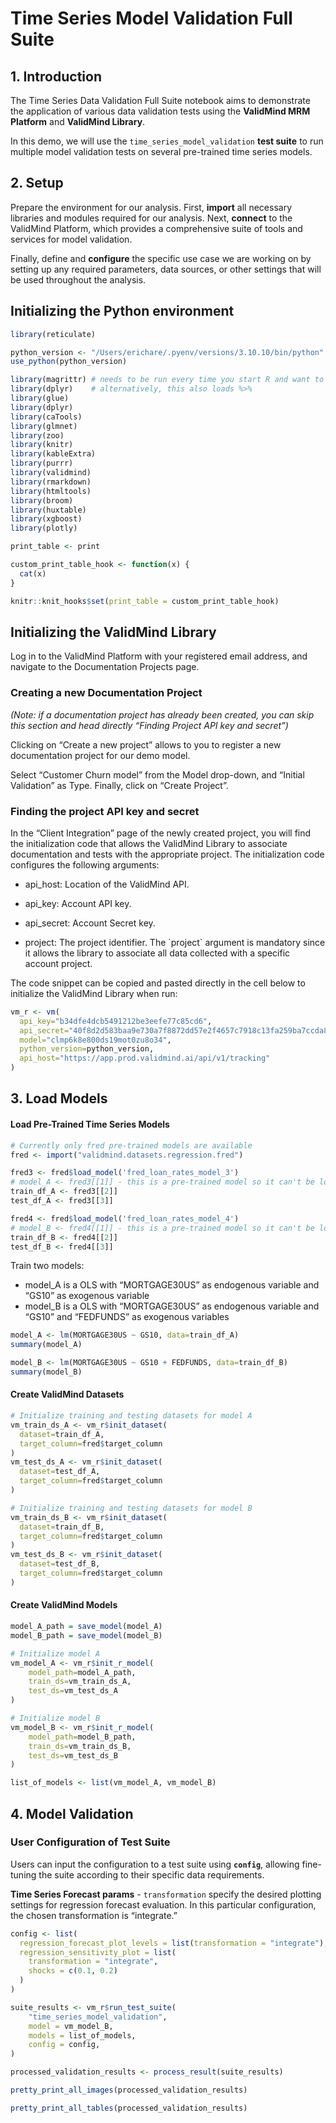 # Time Series Model Validation Full Suite

## 1. Introduction

The Time Series Data Validation Full Suite notebook aims to demonstrate the application of various data validation tests using the **ValidMind MRM Platform** and **ValidMind Library**.

In this demo, we will use the `time_series_model_validation` **test suite** to run multiple model validation tests on several pre-trained time series models.

## 2. Setup

Prepare the environment for our analysis. First, **import** all necessary libraries and modules required for our analysis. Next, **connect** to the ValidMind Platform, which provides a comprehensive suite of tools and services for model validation.

Finally, define and **configure** the specific use case we are working on by setting up any required parameters, data sources, or other settings that will be used throughout the analysis.

## Initializing the Python environment

```r
library(reticulate)

python_version <- "/Users/erichare/.pyenv/versions/3.10.10/bin/python"
use_python(python_version)

library(magrittr) # needs to be run every time you start R and want to use %>%
library(dplyr)    # alternatively, this also loads %>%
library(glue)
library(dplyr)
library(caTools)
library(glmnet)
library(zoo)
library(knitr)
library(kableExtra)
library(purrr)
library(validmind)
library(rmarkdown)
library(htmltools)
library(broom)
library(huxtable)
library(xgboost)
library(plotly)

print_table <- print

custom_print_table_hook <- function(x) {
  cat(x)
}

knitr::knit_hooks$set(print_table = custom_print_table_hook)
```

## Initializing the ValidMind Library

Log in to the ValidMind Platform with your registered email address, and navigate to the Documentation Projects page.

### Creating a new Documentation Project

*(Note: if a documentation project has already been created, you can skip this section and head directly "Finding Project API key and secret")*

Clicking on "Create a new project" allows to you to register a new documentation project for our demo model.

Select "Customer Churn model" from the Model drop-down, and "Initial Validation" as Type. Finally, click on "Create Project".

### Finding the project API key and secret

In the "Client Integration" page of the newly created project, you will find the initialization code that allows the ValidMind Library to associate documentation and tests with the appropriate project. The initialization code configures the following arguments:

-   api_host: Location of the ValidMind API.

-   api_key: Account API key.

-   api_secret: Account Secret key.

-   project: The project identifier. The \`project\` argument is mandatory since it allows the library to associate all data collected with a specific account project.

The code snippet can be copied and pasted directly in the cell below to initialize the ValidMind Library when run:

```r
vm_r <- vm(
  api_key="b34dfe4dcb5491212be3eefe77c85cd6",
  api_secret="40f8d2d583baa9e730a7f8872dd57e2f4657c7918c13fa259ba7ccda8a60e858",
  model="clmp6k8e800ds19mot0zu8o34",
  python_version=python_version,
  api_host="https://app.prod.validmind.ai/api/v1/tracking"
)
```

## 3. Load Models

#### Load Pre-Trained Time Series Models

```r
# Currently only fred pre-trained models are available
fred <- import("validmind.datasets.regression.fred")

fred3 <- fred$load_model('fred_loan_rates_model_3')
# model_A <- fred3[[1]] - this is a pre-trained model so it can't be loaded in R
train_df_A <- fred3[[2]]
test_df_A <- fred3[[3]]

fred4 <- fred$load_model('fred_loan_rates_model_4')
# model_B <- fred4[[1]] - this is a pre-trained model so it can't be loaded in R
train_df_B <- fred4[[2]]
test_df_B <- fred4[[3]]
```

Train two models:

-   model_A is a OLS with "MORTGAGE30US" as endogenous variable and "GS10" as exogenous variable
-   model_B is a OLS with "MORTGAGE30US" as endogenous variable and "GS10" and "FEDFUNDS" as exogenous variables

```r
model_A <- lm(MORTGAGE30US ~ GS10, data=train_df_A)
summary(model_A)
```

```r
model_B <- lm(MORTGAGE30US ~ GS10 + FEDFUNDS, data=train_df_B)
summary(model_B)
```

#### Create ValidMind Datasets

```r
# Initialize training and testing datasets for model A
vm_train_ds_A <- vm_r$init_dataset(
  dataset=train_df_A,
  target_column=fred$target_column
)
vm_test_ds_A <- vm_r$init_dataset(
  dataset=test_df_A,
  target_column=fred$target_column
)

# Initialize training and testing datasets for model B
vm_train_ds_B <- vm_r$init_dataset(
  dataset=train_df_B,
  target_column=fred$target_column
)
vm_test_ds_B <- vm_r$init_dataset(
  dataset=test_df_B,
  target_column=fred$target_column
)
```

#### Create ValidMind Models

```r
model_A_path = save_model(model_A)
model_B_path = save_model(model_B)
```

```r
# Initialize model A
vm_model_A <- vm_r$init_r_model(
    model_path=model_A_path,
    train_ds=vm_train_ds_A,
    test_ds=vm_test_ds_A
)

# Initialize model B
vm_model_B <- vm_r$init_r_model(
    model_path=model_B_path,
    train_ds=vm_train_ds_B,
    test_ds=vm_test_ds_B
)

list_of_models <- list(vm_model_A, vm_model_B)
```

## 4. Model Validation

### User Configuration of Test Suite

Users can input the configuration to a test suite using **`config`**, allowing fine-tuning the suite according to their specific data requirements.

**Time Series Forecast params** - `transformation` specify the desired plotting settings for regression forecast evaluation. In this particular configuration, the chosen transformation is "integrate."

```r
config <- list(
  regression_forecast_plot_levels = list(transformation = "integrate"),
  regression_sensitivity_plot = list(
    transformation = "integrate",
    shocks = c(0.1, 0.2)
  )
)
```

```r
suite_results <- vm_r$run_test_suite(
    "time_series_model_validation",
    model = vm_model_B,
    models = list_of_models,
    config = config,
)
```

```r
processed_validation_results <- process_result(suite_results)
```

```r
pretty_print_all_images(processed_validation_results)
```

```r
pretty_print_all_tables(processed_validation_results)
```
